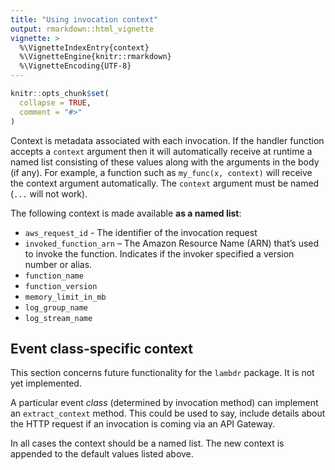 ```yaml
---
title: "Using invocation context"
output: rmarkdown::html_vignette
vignette: >
  %\VignetteIndexEntry{context}
  %\VignetteEngine{knitr::rmarkdown}
  %\VignetteEncoding{UTF-8}
---
```


```r
knitr::opts_chunk$set(
  collapse = TRUE,
  comment = "#>"
)
```

Context is metadata associated with each invocation. If the handler function
accepts a `context` argument then it will automatically receive at runtime a
named list consisting of these values along with the arguments in the body (if
any). For example, a function such as `my_func(x, context)` will receive the
context argument automatically. The `context` argument must be named (`...`
will not work).

The following context is made available **as a named list**:

* `aws_request_id` - The identifier of the invocation request
* `invoked_function_arn` – The Amazon Resource Name (ARN) that's used to
  invoke the function. Indicates if the invoker specified a version number or
  alias.
* `function_name`
* `function_version`
* `memory_limit_in_mb`
* `log_group_name`
* `log_stream_name`

## Event class-specific context

This section concerns future functionality for the `lambdr` package. It is not
yet implemented.

A particular event _class_ (determined by invocation method) can implement an `extract_context` method. This could be used to say, include details about the
HTTP request if an invocation is coming via an API Gateway.

In all cases the context should be a named list. The new context is appended to
the default values listed above.
